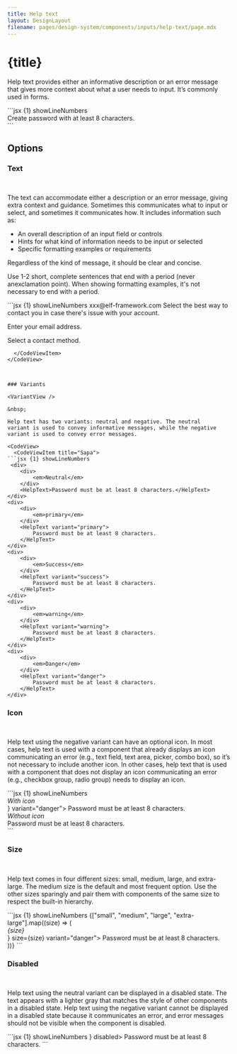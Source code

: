```yaml
---
title: Help text
layout: DesignLayout
filename: pages/design-system/components/inputs/help-text/page.mdx
---
```



# {title}

Help text provides either an informative description or an error message that gives more context about what a user needs to input. It’s commonly used in forms.


<MainView />


<CodeView>
  <CodeViewItem title="Sapa">
```jsx {1} showLineNumbers
<div style={{ textAlign: "left", width: 300 }}>
    <InputEditor value="sample text" />
    <HelpText variant="danger">
        Create password with at least 8 characters.
    </HelpText>
</div>
```
  </CodeViewItem>
</CodeView>


## Options 

### Text

<OptionsView />

&nbsp;


The text can accommodate either a description or an error message,
giving extra context and guidance. Sometimes this communicates what
to input or select, and sometimes it communicates how. It includes
information such as:

* An overall description of an input field or controls
* Hints for what kind of information needs to be input or selected
* Specific formatting examples or requirements

Regardless of the kind of message, it should be clear and concise.

Use 1-2 short, complete sentences that end with a period (never anexclamation point). 
When showing formatting examples, it's not
necessary to end with a period.

<CodeView>
  <CodeViewItem title="Sapa">
```jsx {1} showLineNumbers
<HelpText>xxx@elf-framework.com</HelpText>

<HelpText>
    Select the best way to contact you in case there's issue with your account.
</HelpText>

<HelpText variant="danger">Enter your email address.</HelpText>

<HelpText variant="danger"> Select a contact method.</HelpText>
```
  </CodeViewItem>
</CodeView>



### Variants

<VariantView />

&nbsp;

Help text has two variants: neutral and negative. The neutral
variant is used to convey informative messages, while the negative
variant is used to convey error messages.

<CodeView>
  <CodeViewItem title="Sapa">
```jsx {1} showLineNumbers
 <div>
    <div>
        <em>Neutral</em>
    </div>
    <HelpText>Password must be at least 8 characters.</HelpText>
</div>
<div>
    <div>
        <em>primary</em>
    </div>
    <HelpText variant="primary">
        Password must be at least 8 characters.
    </HelpText>
</div>
<div>
    <div>
        <em>Success</em>
    </div>
    <HelpText variant="success">
        Password must be at least 8 characters.
    </HelpText>
</div>
<div>
    <div>
        <em>warning</em>
    </div>
    <HelpText variant="warning">
        Password must be at least 8 characters.
    </HelpText>
</div>
<div>
    <div>
        <em>Danger</em>
    </div>
    <HelpText variant="danger">
        Password must be at least 8 characters.
    </HelpText>
</div>
```
  </CodeViewItem>
</CodeView>


### Icon 

<IconView />

&nbsp;

Help text using the negative variant can have an optional icon. In
most cases, help text is used with a component that already displays
an icon communicating an error (e.g., text field, text area, picker,
combo box), so it’s not necessary to include another icon. In other
cases, help text that is used with a component that does not display
an icon communicating an error (e.g., checkbox group, radio group)
needs to display an icon.


<CodeView>
  <CodeViewItem title="Sapa">
```jsx {1} showLineNumbers
<div>
    <div>
        <em>With icon</em>
    </div>
    <HelpText icon={<WarningOutlined />} variant="danger">
        Password must be at least 8 characters.
    </HelpText>
</div>
<div>
    <div>
        <em>Without icon</em>
    </div>
    <HelpText variant="danger">
        Password must be at least 8 characters.
    </HelpText>
</div>
```
  </CodeViewItem>
</CodeView>


### Size

<SizeView />

&nbsp;

Help text comes in four different sizes: small, medium, large, and
extra-large. The medium size is the default and most frequent
option. Use the other sizes sparingly and pair them with components
of the same size to respect the built-in hierarchy.



<CodeView>
  <CodeViewItem title="Sapa">
```jsx {1} showLineNumbers
{["small", "medium", "large", "extra-large"].map((size) => (
    <div>
        <div>
        <em>{size}</em>
        </div>
        <HelpText icon={<WarningOutlined />} size={size} variant="danger">
        Password must be at least 8 characters.
        </HelpText>
    </div>
))}
```
  </CodeViewItem>
</CodeView>



### Disabled

<DisabledView />


&nbsp;

Help text using the neutral variant can be displayed in a disabled
state. The text appears with a lighter gray that matches the style of
other components in a disabled state. Help text using the negative
variant cannot be displayed in a disabled state because it
communicates an error, and error messages should not be visible when
the component is disabled.


<CodeView>
  <CodeViewItem title="Sapa">
```jsx {1} showLineNumbers
<HelpText icon={<WarningOutlined />} disabled>
    Password must be at least 8 characters.
</HelpText>
```
  </CodeViewItem>
</CodeView>